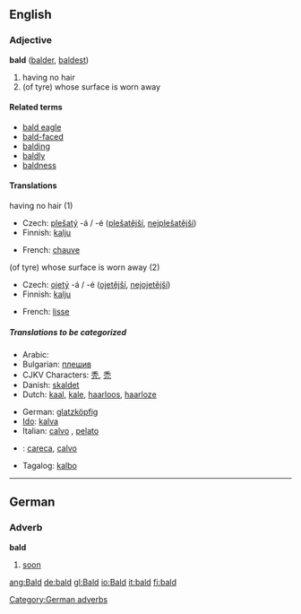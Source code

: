 ==English==

===Adjective===
'''bald''' ([[balder]], [[baldest]])
# having no hair
# (of tyre) whose surface is worn away

====Related terms====
*[[bald eagle]]
*[[bald-faced]]
*[[balding]]
*[[baldly]]
*[[baldness]]

====Translations====
;having no hair (1)
{{top}}
*Czech: [[plešatý]] -á / -é ([[plešatější]], [[nejplešatější]])
*Finnish: [[kalju#Finnish|kalju]]
{{mid}}
*French: [[chauve]]
{{bottom}}

;(of tyre) whose surface is worn away (2)
{{top}}
*Czech: [[ojetý]] -á / -é ([[ojetější]], [[nejojetější]])
*Finnish: [[kalju#Finnish|kalju]]
{{mid}}
*French: [[lisse]]
{{bottom}}

=====Translations to be categorized=====
{{checktrans}}
{{top}}
*Arabic: {{ARchar|[[أصلع]]}}
*Bulgarian: [[плешив]] {{m}}
*CJKV Characters: [[秃]], [[禿]]
*Danish: [[skaldet]]
*Dutch: [[kaal]], [[kale]], [[haarloos]], [[haarloze]]
{{mid}}
*German: [[glatzköpfig]]
*[[w:Ido|Ido]]: [[kalva]]
*Italian: [[calvo]] {{m}}, [[pelato]] {{m}}
*{{pt}}: [[careca]], [[calvo]] {{m}}
*Tagalog: [[kalbo]]
{{bottom}}

----

==German==
===Adverb===
'''bald'''
# [[soon]]

[[Category:German adverbs]]

[[ang:Bald]]
[[de:bald]]
[[gl:Bald]]
[[io:Bald]]
[[it:bald]]
[[fi:bald]]